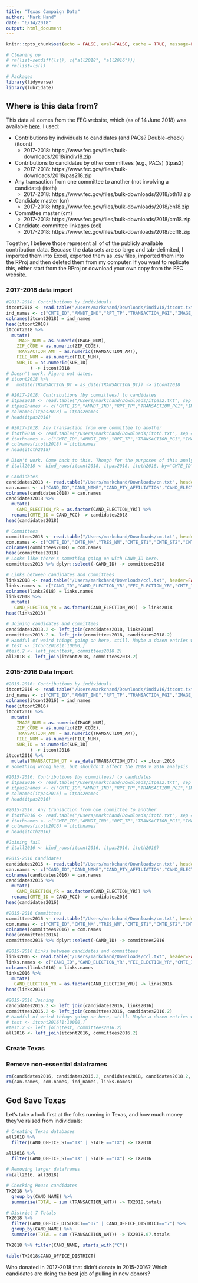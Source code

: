 ```yaml
---
title: "Texas Campaign Data"
author: "Mark Hand"
date: "6/14/2018"
output: html_document
---
```


```r
knitr::opts_chunk$set(echo = FALSE, eval=FALSE, cache = TRUE, message=FALSE, warning=FALSE)
```

```r
# Cleaning up 
# rm(list=setdiff(ls(), c("all2018", "all2016")))
# rm(list=ls())

# Packages 
library(tidyverse)
library(lubridate)

```

## Where is this data from? 

This data all comes from the FEC website, which (as of 14 June 2018) was available [here](https://www.fec.gov/data/advanced/?tab=bulk-data). I used: 

* Contributions by individuals to candidates (and PACs? Double-check) (itcont)
    * 2017-2018: https://www.fec.gov/files/bulk-downloads/2018/indiv18.zip
* Contributions to candidates by other committees (e.g., PACs) (itpas2)
    * 2017-2018: https://www.fec.gov/files/bulk-downloads/2018/pas218.zip
* Any transaction from one committee to another (not involving a candidate) (itoth)
    * 2017-2018: https://www.fec.gov/files/bulk-downloads/2018/oth18.zip
* Candidate master (cn)
    * 2017-2018: https://www.fec.gov/files/bulk-downloads/2018/cn18.zip
* Committee master (cm)
    * 2017-2018: https://www.fec.gov/files/bulk-downloads/2018/cm18.zip
* Candidate-committee linkages (ccl)  
    * 2017-2018: https://www.fec.gov/files/bulk-downloads/2018/ccl18.zip

Together, I believe those represent all of of the publicly available contribution data. Becuase the data sets are so large and tab-delimited, I imported them into Excel, exported them as .csv files, imported them into the RProj and then deleted them from my computer. If you want to replicate this, either start from the RProj or download your own copy from the FEC website. 

### 2017-2018 data import
```r
#2017-2018: Contributions by individuals
itcont2018 <- read.table("/Users/markchand/Downloads/indiv18/itcont.txt", sep = "|", fill=TRUE, header=FALSE)
ind_names <- c("CMTE_ID","AMNDT_IND","RPT_TP","TRANSACTION_PGI","IMAGE_NUM","TRANSACTION_TP","ENTITY_TP","NAME","CITY","STATE","ZIP_CODE","EMPLOYER","OCCUPATION","TRANSACTION_DT","TRANSACTION_AMT","OTHER_ID","TRAN_ID","FILE_NUM","MEMO_CD","MEMO_TEXT","SUB_ID")
colnames(itcont2018) = ind_names
head(itcont2018)
itcont2018 %>% 
  mutate(
    IMAGE_NUM = as.numeric(IMAGE_NUM),
    ZIP_CODE = as.numeric(ZIP_CODE),
    TRANSACTION_AMT = as.numeric(TRANSACTION_AMT),
    FILE_NUM = as.numeric(FILE_NUM),
    SUB_ID = as.numeric(SUB_ID)     
         ) -> itcont2018
# Doesn't work. Figure out dates. 
# itcont2018 %>% 
#   mutate(TRANSACTION_DT = as_date(TRANSACTION_DT)) -> itcont2018

# #2017-2018: Contributions [by committees] to candidates
# itpas2018 <- read.table("/Users/markchand/Downloads/itpas2.txt", sep = "|", fill=TRUE, header=FALSE) 
# itpas2names <- c("CMTE_ID","AMNDT_IND","RPT_TP","TRANSACTION_PGI","IMAGE_NUM","TRANSACTION_TP","ENTITY_TP","NAME","CITY","STATE","ZIP_CODE","EMPLOYER","OCCUPATION","TRANSACTION_DT","TRANSACTION_AMT","OTHER_ID","CAND_ID","TRAN_ID","FILE_NUM","MEMO_CD","MEMO_TEXT","SUB_ID")
# colnames(itpas2018) = itpas2names
# head(itpas2018)

# #2017-2018: Any transaction from one committee to another
# itoth2018 <- read.table("/Users/markchand/Downloads/itoth.txt", sep = "|", fill=TRUE, header=FALSE) 
# itothnames <- c("CMTE_ID","AMNDT_IND","RPT_TP","TRANSACTION_PGI","IMAGE_NUM","TRANSACTION_TP","ENTITY_TP","NAME","CITY","STATE","ZIP_CODE","EMPLOYER","OCCUPATION","TRANSACTION_DT","TRANSACTION_AMT","OTHER_ID","TRAN_ID","FILE_NUM","MEMO_CD","MEMO_TEXT","SUB_ID")
# colnames(itoth2018) = itothnames
# head(itoth2018)

# Didn't work. Come back to this. Though for the purposes of this analysis, we're really just interested in individual donors. 
# itall2018 <- bind_rows(itcont2018, itpas2018, itoth2018, by="CMTE_ID")

# Candidates 
candidates2018 <- read.table("/Users/markchand/Downloads/cn.txt", header=FALSE, sep = "|", fill=TRUE)
can.names <- c("CAND_ID","CAND_NAME","CAND_PTY_AFFILIATION","CAND_ELECTION_YR","CAND_OFFICE_ST","CAND_OFFICE","CAND_OFFICE_DISTRICT","CAND_ICI","CAND_STATUS","CAND_PCC","CAND_ST1","CAND_ST2","CAND_CITY","CAND_ST","CAND_ZIP")
colnames(candidates2018) = can.names
candidates2018 %>% 
  mutate(
    CAND_ELECTION_YR = as.factor(CAND_ELECTION_YR)) %>% 
  rename(CMTE_ID = CAND_PCC) -> candidates2018
head(candidates2018)

# Committees 
committees2018 <- read.table("/Users/markchand/Downloads/cm.txt", header=FALSE, sep = "|", fill=TRUE)
com.names <- c("CMTE_ID","CMTE_NM","TRES_NM","CMTE_ST1","CMTE_ST2","CMTE_CITY","CMTE_ST","CMTE_ZIP","CMTE_DSGN","CMTE_TP","CMTE_PTY_AFFILIATION","CMTE_FILING_FREQ","ORG_TP","CONNECTED_ORG_NM","CAND_ID")
colnames(committees2018) = com.names
head(committees2018)
# Looks like there's something going on with CAND_ID here. 
committees2018 %>% dplyr::select(-CAND_ID) -> committees2018

# Links between candidates and committees
links2018 <- read.table("/Users/markchand/Downloads/ccl.txt", header=FALSE, sep = "|", fill=TRUE)
links.names <- c("CAND_ID","CAND_ELECTION_YR","FEC_ELECTION_YR","CMTE_ID","CMTE_TP","CMTE_DSGN","LINKAGE_ID")
colnames(links2018) = links.names
links2018 %>% 
  mutate(
   CAND_ELECTION_YR = as.factor(CAND_ELECTION_YR)) -> links2018
head(links2018)

# Joining candidates and committees 
candidates2018.2 <- left_join(candidates2018, links2018)
committees2018.2 <- left_join(committees2018, candidates2018.2)
# Handful of weird things going on here, still. Maybe a dozen entries without CMTE_ID. 
# test <- itcont2018[1:10000,]
#test.2 <- left_join(test, committees2018.2)
all2018 <- left_join(itcont2018, committees2018.2)
```

### 2015-2016 Data Import 
```r
#2015-2016: Contributions by individuals
itcont2016 <- read.table("/Users/markchand/Downloads/indiv16/itcont.txt", sep = "|", fill=TRUE, header=FALSE)
ind_names <- c("CMTE_ID","AMNDT_IND","RPT_TP","TRANSACTION_PGI","IMAGE_NUM","TRANSACTION_TP","ENTITY_TP","NAME","CITY","STATE","ZIP_CODE","EMPLOYER","OCCUPATION","TRANSACTION_DT","TRANSACTION_AMT","OTHER_ID","TRAN_ID","FILE_NUM","MEMO_CD","MEMO_TEXT","SUB_ID")
colnames(itcont2016) = ind_names
head(itcont2016)
itcont2016 %>% 
  mutate(
    IMAGE_NUM = as.numeric(IMAGE_NUM),
    ZIP_CODE = as.numeric(ZIP_CODE),
    TRANSACTION_AMT = as.numeric(TRANSACTION_AMT),
    FILE_NUM = as.numeric(FILE_NUM),
    SUB_ID = as.numeric(SUB_ID)     
         ) -> itcont2016
itcont2016 %>% 
  mutate(TRANSACTION_DT = as_date(TRANSACTION_DT)) -> itcont2016
# Something wrong here, but shouldn't affect the 2018 v 2016 analysis 

#2015-2016: Contributions [by committees] to candidates
# itpas2016 <- read.table("/Users/markchand/Downloads/itpas2.txt", sep = "|", fill=TRUE, header=FALSE) 
# itpas2names <- c("CMTE_ID","AMNDT_IND","RPT_TP","TRANSACTION_PGI","IMAGE_NUM","TRANSACTION_TP","ENTITY_TP","NAME","CITY","STATE","ZIP_CODE","EMPLOYER","OCCUPATION","TRANSACTION_DT","TRANSACTION_AMT","OTHER_ID","CAND_ID","TRAN_ID","FILE_NUM","MEMO_CD","MEMO_TEXT","SUB_ID")
# colnames(itpas2016) = itpas2names
# head(itpas2016)

#2015-2016: Any transaction from one committee to another
# itoth2016 <- read.table("/Users/markchand/Downloads/itoth.txt", sep = "|", fill=TRUE, header=FALSE) 
# itothnames <- c("CMTE_ID","AMNDT_IND","RPT_TP","TRANSACTION_PGI","IMAGE_NUM","TRANSACTION_TP","ENTITY_TP","NAME","CITY","STATE","ZIP_CODE","EMPLOYER","OCCUPATION","TRANSACTION_DT","TRANSACTION_AMT","OTHER_ID","TRAN_ID","FILE_NUM","MEMO_CD","MEMO_TEXT","SUB_ID")
# colnames(itoth2016) = itothnames
# head(itoth2016)

#Joining fail 
# itall2016 <- bind_rows(itcont2016, itpas2016, itoth2016)

#2015-2016 Candidates 
candidates2016 <- read.table("/Users/markchand/Downloads/cn.txt", header=FALSE, sep = "|", fill=TRUE)
can.names <- c("CAND_ID","CAND_NAME","CAND_PTY_AFFILIATION","CAND_ELECTION_YR","CAND_OFFICE_ST","CAND_OFFICE","CAND_OFFICE_DISTRICT","CAND_ICI","CAND_STATUS","CAND_PCC","CAND_ST1","CAND_ST2","CAND_CITY","CAND_ST","CAND_ZIP")
colnames(candidates2016) = can.names
candidates2016 %>% 
  mutate(
    CAND_ELECTION_YR = as.factor(CAND_ELECTION_YR)) %>% 
  rename(CMTE_ID = CAND_PCC) -> candidates2016
head(candidates2016)

#2015-2016 Committees 
committees2016 <- read.table("/Users/markchand/Downloads/cm.txt", header=FALSE, sep = "|", fill=TRUE)
com.names <- c("CMTE_ID","CMTE_NM","TRES_NM","CMTE_ST1","CMTE_ST2","CMTE_CITY","CMTE_ST","CMTE_ZIP","CMTE_DSGN","CMTE_TP","CMTE_PTY_AFFILIATION","CMTE_FILING_FREQ","ORG_TP","CONNECTED_ORG_NM","CAND_ID")
colnames(committees2016) = com.names
head(committees2016)
committees2016 %>% dplyr::select(-CAND_ID) -> committees2016

#2015-2016 Links between candidates and committees
links2016 <- read.table("/Users/markchand/Downloads/ccl.txt", header=FALSE, sep = "|", fill=TRUE)
links.names <- c("CAND_ID","CAND_ELECTION_YR","FEC_ELECTION_YR","CMTE_ID","CMTE_TP","CMTE_DSGN","LINKAGE_ID")
colnames(links2016) = links.names
links2016 %>% 
  mutate(
   CAND_ELECTION_YR = as.factor(CAND_ELECTION_YR)) -> links2016
head(links2016)

#2015-2016 Joining 
candidates2016.2 <- left_join(candidates2016, links2016)
committees2016.2 <- left_join(committees2016, candidates2016.2)
# Handful of weird things going on here, still. Maybe a dozen entries without CMTE_ID. 
# test <- itcont2016[1:10000,]
#test.2 <- left_join(test, committees2016.2)
all2016 <- left_join(itcont2016, committees2016.2)
```

### Create Texas 

### Remove non-essential dataframes 
```r
rm(candidates2016, candidates2016.2, candidates2018, candidates2018.2, committees2016, committees2016.2, committees2018, committees2018.2, itcont2016, itcont2018, links2016, links2018)
rm(can.names, com.names, ind_names, links.names)
```

## God Save Texas 
Let's take a look first at the folks running in Texas, and how much money they've raised from individuals: 

```r
# Creating Texas databases 
all2018 %>% 
  filter(CAND_OFFICE_ST=="TX" | STATE =="TX") -> TX2018

all2016 %>% 
  filter(CAND_OFFICE_ST=="TX" | STATE =="TX") -> TX2016

# Removing larger dataframes 
rm(all2016, all2018)

# Checking House candidates
TX2018 %>% 
  group_by(CAND_NAME) %>% 
  summarise(TOTAL = sum (TRANSACTION_AMT)) -> TX2018.totals

# District 7 Totals
TX2018 %>% 
  filter(CAND_OFFICE_DISTRICT=="07" | CAND_OFFICE_DISTRICT=="7") %>% 
  group_by(CAND_NAME) %>% 
  summarise(TOTAL = sum (TRANSACTION_AMT)) -> TX2018.07.totals

TX2018 %>% filter(CAND_NAME, starts_with("C"))

table(TX2018$CAND_OFFICE_DISTRICT)
```






Who donated in 2017-2018 that didn't donate in 2015-2016? 
Which candidates are doing the best job of pulling in new donors? 


